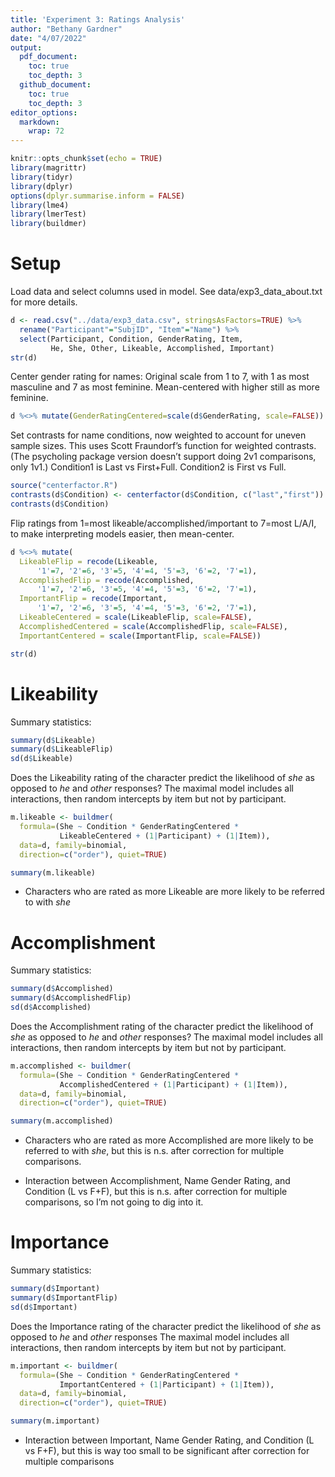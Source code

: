 ```yaml
---
title: 'Experiment 3: Ratings Analysis'
author: "Bethany Gardner"
date: "4/07/2022"
output: 
  pdf_document:
    toc: true
    toc_depth: 3
  github_document:
    toc: true
    toc_depth: 3
editor_options: 
  markdown: 
    wrap: 72
---
```


```r
knitr::opts_chunk$set(echo = TRUE)
library(magrittr)
library(tidyr)
library(dplyr)
options(dplyr.summarise.inform = FALSE)
library(lme4)
library(lmerTest)
library(buildmer)
```

# Setup

Load data and select columns used in model. See data/exp3_data_about.txt
for more details.

```r
d <- read.csv("../data/exp3_data.csv", stringsAsFactors=TRUE) %>%
  rename("Participant"="SubjID", "Item"="Name") %>%
  select(Participant, Condition, GenderRating, Item, 
         He, She, Other, Likeable, Accomplished, Important)
str(d)
```

Center gender rating for names: Original scale from 1 to 7, with 1 as
most masculine and 7 as most feminine. Mean-centered with higher still
as more feminine.

```r
d %<>% mutate(GenderRatingCentered=scale(d$GenderRating, scale=FALSE))
```

Set contrasts for name conditions, now weighted to account for uneven
sample sizes. This uses Scott Fraundorf's function for weighted
contrasts. (The psycholing package version doesn't support doing 2v1
comparisons, only 1v1.) Condition1 is Last vs First+Full. Condition2 is
First vs Full.

```r
source("centerfactor.R")
contrasts(d$Condition) <- centerfactor(d$Condition, c("last","first"))
contrasts(d$Condition)
```

Flip ratings from 1=most likeable/accomplished/important to 7=most
L/A/I, to make interpreting models easier, then mean-center.

```r
d %<>% mutate(
  LikeableFlip = recode(Likeable, 
      '1'=7, '2'=6, '3'=5, '4'=4, '5'=3, '6'=2, '7'=1),
  AccomplishedFlip = recode(Accomplished,
      '1'=7, '2'=6, '3'=5, '4'=4, '5'=3, '6'=2, '7'=1),
  ImportantFlip = recode(Important,
      '1'=7, '2'=6, '3'=5, '4'=4, '5'=3, '6'=2, '7'=1),
  LikeableCentered = scale(LikeableFlip, scale=FALSE),
  AccomplishedCentered = scale(AccomplishedFlip, scale=FALSE),
  ImportantCentered = scale(ImportantFlip, scale=FALSE))

str(d)
```

# Likeability

Summary statistics:

```r
summary(d$Likeable)
summary(d$LikeableFlip)
sd(d$Likeable)
```

Does the Likeability rating of the character predict the likelihood of
*she* as opposed to *he* and *other* responses? The maximal model
includes all interactions, then random intercepts by item but not by
participant.

```r
m.likeable <- buildmer(
  formula=(She ~ Condition * GenderRatingCentered * 
           LikeableCentered + (1|Participant) + (1|Item)),
  data=d, family=binomial, 
  direction=c("order"), quiet=TRUE)

summary(m.likeable)
```

-   Characters who are rated as more Likeable are more likely to be
    referred to with *she*


# Accomplishment

Summary statistics:

```r
summary(d$Accomplished)
summary(d$AccomplishedFlip)
sd(d$Accomplished)
```

Does the Accomplishment rating of the character predict the likelihood
of *she* as opposed to *he* and *other* responses? The maximal model
includes all interactions, then random intercepts by item but not by
participant.

```r
m.accomplished <- buildmer(
  formula=(She ~ Condition * GenderRatingCentered * 
           AccomplishedCentered + (1|Participant) + (1|Item)),
  data=d, family=binomial, 
  direction=c("order"), quiet=TRUE)

summary(m.accomplished)
```

-   Characters who are rated as more Accomplished are more likely to be
    referred to with *she*, but this is n.s. after correction for multiple
    comparisons.

-   Interaction between Accomplishment, Name Gender Rating, and
    Condition (L vs F+F), but this is n.s. after correction for multiple
    comparisons, so I'm not going to dig into it.

# Importance

Summary statistics:

```r
summary(d$Important)
summary(d$ImportantFlip)
sd(d$Important)
```

Does the Importance rating of the character predict the likelihood of
*she* as opposed to *he* and *other* responses The maximal model
includes all interactions, then random intercepts by item but not by
participant.

```r
m.important <- buildmer(
  formula=(She ~ Condition * GenderRatingCentered * 
           ImportantCentered + (1|Participant) + (1|Item)),
  data=d, family=binomial, 
  direction=c("order"), quiet=TRUE)

summary(m.important)
```

-   Interaction between Important, Name Gender Rating, and Condition (L
    vs F+F), but this is way too small to be significant after
    correction for multiple comparisons

